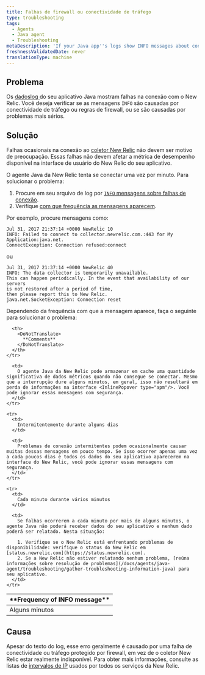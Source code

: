 ```yaml
---
title: Falhas de firewall ou conectividade de tráfego
type: troubleshooting
tags:
  - Agents
  - Java agent
  - Troubleshooting
metaDescription: 'If your Java app''s logs show INFO messages about connectivity failures with New Relic, follow these troubleshooting steps based on frequency of the message.'
freshnessValidatedDate: never
translationType: machine
---
```


## Problema

Os [dadoslog ](/docs/agents/java-agent/troubleshooting/generate-debug-logs-troubleshooting-java)do seu aplicativo Java mostram falhas na conexão com o New Relic. Você deseja verificar se as mensagens `INFO` são causadas por conectividade de tráfego ou regras de firewall, ou se são causadas por problemas mais sérios.

## Solução

Falhas ocasionais na conexão ao [coletor New Relic](/docs/accounts-partnerships/education/getting-started-new-relic/glossary#collector) não devem ser motivo de preocupação. Essas falhas não devem afetar a métrica de desempenho disponível na interface de usuário do New Relic do seu aplicativo.

O agente Java da New Relic tenta se conectar uma vez por minuto. Para solucionar o problema:

1. Procure em seu arquivo de log por [`INFO` mensagens sobre falhas de conexão](#info-messages).
2. Verifique [com que frequência as mensagens aparecem](#message-frequency).

Por exemplo, procure mensagens como:

```
Jul 31, 2017 21:37:14 +0000 NewRelic 10
INFO: Failed to connect to collector.newrelic.com.:443 for My Application:java.net.
ConnectException: Connection refused:connect
```

ou

```
Jul 31, 2017 21:37:14 +0000 NewRelic 40
INFO: The data collector is temporarily unavailable.
This can happen periodically. In the event that availability of our servers 
is not restored after a period of time, 
then please report this to New Relic.
java.net.SocketException: Connection reset
```

Dependendo da frequência com que a mensagem aparece, faça o seguinte para solucionar o problema:

<table>
  <thead>
    <tr>
      <th>
        <DoNotTranslate>
          **Frequency of INFO message**
        </DoNotTranslate>
      </th>

      <th>
        <DoNotTranslate>
          **Comments**
        </DoNotTranslate>
      </th>
    </tr>
  </thead>

  <tbody>
    <tr>
      <td>
        Alguns minutos
      </td>

      <td>
        O agente Java da New Relic pode armazenar em cache uma quantidade significativa de dados métricos quando não consegue se conectar. Mesmo que a interrupção dure alguns minutos, em geral, isso não resultará em perda de informações na interface <InlinePopover type="apm"/>. Você pode ignorar essas mensagens com segurança.
      </td>
    </tr>

    <tr>
      <td>
        Intermitentemente durante alguns dias
      </td>

      <td>
        Problemas de conexão intermitentes podem ocasionalmente causar muitas dessas mensagens em pouco tempo. Se isso ocorrer apenas uma vez a cada poucos dias e todos os dados do seu aplicativo aparecerem na interface do New Relic, você pode ignorar essas mensagens com segurança.
      </td>
    </tr>

    <tr>
      <td>
        Cada minuto durante vários minutos
      </td>

      <td>
        Se falhas ocorrerem a cada minuto por mais de alguns minutos, o agente Java não poderá receber dados do seu aplicativo e nenhum dado poderá ser relatado. Nesta situação:

        1. Verifique se o New Relic está enfrentando problemas de disponibilidade: verifique o status do New Relic em [status.newrelic.com](https://status.newrelic.com).
        2. Se a New Relic não estiver relatando nenhum problema, [reúna informações sobre resolução de problemas](/docs/agents/java-agent/troubleshooting/gather-troubleshooting-information-java) para seu aplicativo.
      </td>
    </tr>
  </tbody>
</table>

## Causa

Apesar do texto do log, esse erro geralmente é causado por uma falha de conectividade ou tráfego protegido por firewall, em vez de o coletor New Relic estar realmente indisponível. Para obter mais informações, consulte as listas de [intervalos de IP](/docs/apm/new-relic-apm/getting-started/networks) usados por todos os serviços da New Relic.